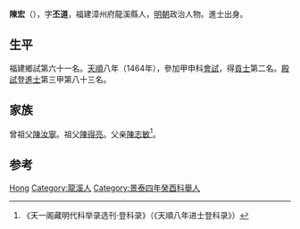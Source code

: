 {{Otheruses|other=名为陈宏的其他人物|陈宏}}

'''陳宏'''（{{bd|1430年||？}}），字'''丕道'''，福建漳州府龍溪縣人，[[明朝|明朝]]政治人物。進士出身。

== 生平 ==
福建鄉試第六十一名。[[天顺_(明朝)|天順]]八年（1464年），參加甲申科[[會試|會試]]，得[[貢士|貢士]]第二名。[[殿試|殿試]]登[[進士|進士]]第三甲第八十三名。

== 家族 ==
曾祖父[[陳汝寧|陳汝寧]]。祖父[[陳得亮|陳得亮]]。父亲[[陳志敏|陳志敏]]<ref>《天一阁藏明代科举录选刊·登科录》（《天順八年进士登科录》）</ref>。

== 参考 ==
{{reflist}}

{{天順八年甲申科殿試金榜}}

{{Authority control}}
{{DEFAULTSORT:Chen陈}}
[[Category:陈姓|Hong]]
[[Category:龍溪人|Category:龍溪人]]
[[Category:景泰四年癸酉科舉人|Category:景泰四年癸酉科舉人]]

{{明朝人物小作品}}